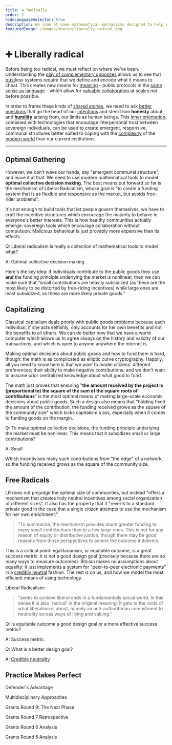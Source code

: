 ```yaml
---
title: ➕ Radically
order: 2
hideLanguageSelector: true
description: We look at some mathematical mechanisms designed to help us collective decide what to fund in the most optimal way so that we may more sustainably govern ourselves.
featuredImage: /images/shares/liberally-radical.png
---
```


# ➕ Liberally radical

Before being too radical, we must reflect on where we've been. Understanding 
the [play of complementary opposites](/learn/module-0/play-of-pattern/) allows us to see 
that [trust](/learn/module-0/trust/)less systems require that we define and encode what it means 
to cheat. This creates new means for [meaning](/learn/module-1/meaning/) - public protocols in 
the [same sense as language](/learn/module-2/money-speech/) - which allow 
for [valuable collaboration](/learn/module-1/value/) at scales not before possible.

In order to frame these kinds of [shared stories](/learn/module-0/conversation/), we need to 
ask [better questions](/learn/module-2/better-questions/) that go the heart of 
our [intentions](/learn/module-3/intention/) and stem from **honesty** about,
and [**humility**](/learn/module-3/humility/) arising from, our limits as human beings. 
This [inner orientation](/learn/module-0/purpose/), combined with technologies that encourage 
interpersonal trust between sovereign individuals, can be used to create emergent, responsive, 
communal structures better suited to coping with the [complexity](/learn/module-2/engineering/) 
of the [modern world](/learn/module-3/time/) than our current institutions.

---

## Optimal Gathering

However, we can't wave our hands, say "emergent communal structure", and leave it at that. We 
need to use modern mathematical tools to model **optimal collective decision making**. The best 
means put forward so far is the mechanism of <Link to="https://gitcoin.co/blog/experiments-with-liberal-radicalism/" >Liberal Radicalism</Link>, whose goal is "to create a funding system that is as flexible and responsive as the market, but avoids free-rider problems".

It's not enough to build tools that let people govern themselves, we have to craft the 
incentive structures which encourage the majority to behave in everyone's better interests. 
This is how healthy communities actually emerge: sovereign tools which encourage collaboration 
without compulsion. Malicious behaviour is just provably more expensive than its effects.

<Flash>

<Card>

Q: Liberal radicalism is really a collection of mathematical tools to model what?

A: Optimal collective decision making.

</Card>

</Flash>

Here's the key idea: if individuals contribute to the public goods they use **and** the funding 
principle underlying the market is nonlinear, then we can make sure that "small contributions 
are heavily subsidized (as these are the most likely to be distorted by free-riding incentives) 
while large ones are least subsidized, as these are more likely private goods."

## Capitalizing

Classical capitalism deals poorly with public goods problems because each individual, if she 
acts selfishly, only accounts for her own benefits and not the benefits to all others. We can do 
better now that we have a world computer which allows us to agree always on the history and 
validity of our transactions, and which is open to anyone anywhere the internet is.

Making optimal decisions about public goods and how to fund them is hard, 
though: <Link to="https://papers.ssrn.com/sol3/papers.cfm?abstract_id=3243656">the math</Link> 
is as complicated as elliptic curve cryptography. Happily, all you need to know here is that we 
want to model citizens' different preferences; their ability to make negative contributions; and 
we don't want to assume prior centralized knowledge about what good to fund.

The math just proves that ensuring "**the amount received by the project is (proportional to) 
the square of the sum of the square roots of contributions**" is the most optimal means of 
making large-scale economic decisions about public goods. Such a design also means that "holding 
fixed the amount of the contribution, the funding received grows as the square of the community 
size" which kicks capitalism's ass, especially when it comes to funding goods on the margin.

<Flash>

<Card>

Q: To make optimal collective decisions, the funding principle underlying the market must be nonlinear. This means that it subsidizes small or large contributions?

A: Small 

Which incentivises many such contributions from "the edge" of a network, so the funding received grows as the square of the community size.

</Card>

</Flash>

## Free Radicals

LR does not prejudge the optimal size of communities, but instead "offers a mechanism that creates 
truly neutral incentives among social organization of different sizes". It also has the property 
that it "reverts to a standard private good in the case that a single citizen attempts to use the 
mechanism for her own enrichment."

> "To summarize, the mechanism provides much greater funding to many small contributions than to 
a few large ones. This is not for any reason of equity or distributive justice, though there may 
be good reasons from those perspectives to admire the outcome it delivers.

This is a critical point: egalitarianism, or equitable outcome, is a great success metric: it is 
not a good design goal (precisely because there are so many ways to measure outcomes). Bitcoin 
makes no assumptions about equality: it just implements a system for "peer-to-peer electronic 
payments" in a [credibly neutral](https://nakamoto.com/credible-neutrality/) fashion. The rest is on us, and how we model the most efficient means of using technology.

Liberal Radicalism:

> "seeks to achieve liberal ends in a fundamentally social world. In this sense it is also 
'radical' in the original meaning: it gets to the roots of what liberalism is about, namely an 
anti-authoritarian commitment to neutrality across ways of living and valuing."

<Flash>

<Card>

Q: Is equitable outcome a good design goal or a more effective success metric? 

A: Success metric. 

</Card>

<Card>

Q: What is a better design goal?

A: [Credible neutrality](https://nakamoto.com/credible-neutrality/)

</Card>

</Flash>

## Practice Makes Perfect

<List>

<Link to="https://gitcoin.co/blog/how-to-attack-and-defend-quadratic-funding/">

Defender's Advantage

</Link>

<Link to="https://gitcoin.co/blog/token-engineering-open-science-program-a-multidisciplinary-study-of-gitcoin-grants/">

Multidisciplinary Approaches

</Link>

<Link to="https://vitalik.ca/general/2021/04/02/round9.html">

Grants Round 9: The Next Phase

</Link>

<Link to="https://vitalik.ca/general/2020/10/18/round7.html">

Grants Round 7 Retrospective

</Link>

<Link to="https://vitalik.ca/general/2020/07/21/round6.html">

Grants Round 6 Analysis

</Link>

<Link to="https://vitalik.ca/general/2020/04/30/round5.html">

Grants Round 5 Analysis

</Link>

</List>
